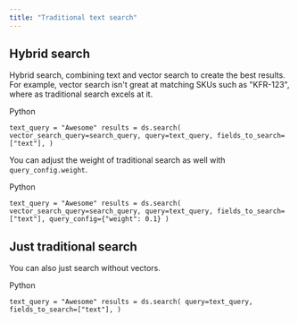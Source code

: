 ```yaml
---
title: "Traditional text search"
---
```


## Hybrid search

Hybrid search, combining text and vector search to create the best results. For example, vector search isn't great at matching SKUs such as "KFR-123", where as traditional search excels at it.

Python

`text_query = "Awesome"
results = ds.search(
    vector_search_query=search_query,
    query=text_query,
    fields_to_search=["text"],
)
`

You can adjust the weight of traditional search as well with `query_config.weight`.

Python

`text_query = "Awesome"
results = ds.search(
    vector_search_query=search_query,
    query=text_query,
    fields_to_search=["text"],
    query_config={"weight": 0.1}
)
`

## Just traditional search

You can also just search without vectors.

Python

`text_query = "Awesome"
results = ds.search(
    query=text_query,
    fields_to_search=["text"],
)
`